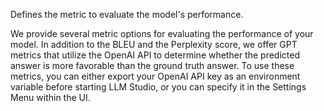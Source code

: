 Defines the metric to evaluate the model's performance. 

We provide several metric options for evaluating the performance of your model.
In addition to the BLEU and the Perplexity score, we offer GPT metrics that utilize the OpenAI API to determine whether
the predicted answer is more favorable than the ground truth answer.
To use these metrics, you can either export your OpenAI API key as an environment variable before starting LLM Studio,
or you can specify it in the Settings Menu within the UI.
